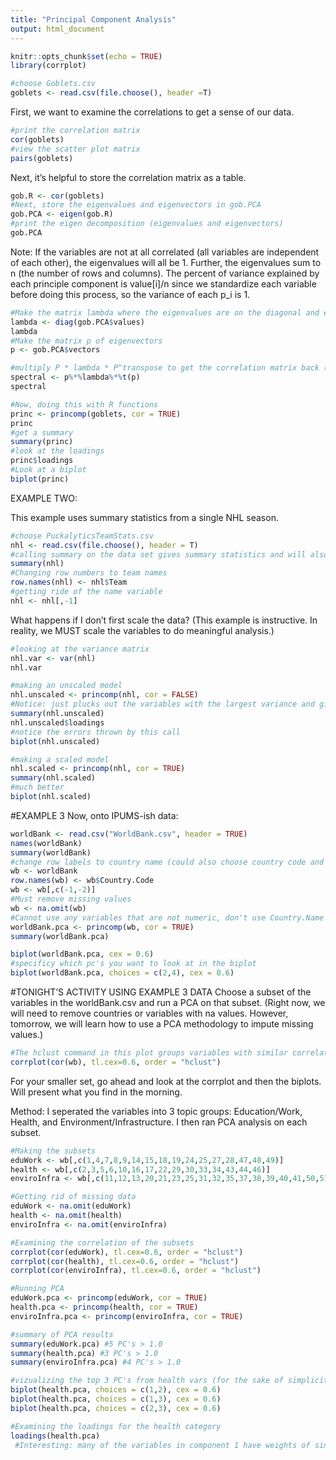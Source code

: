 ```yaml
---
title: "Principal Component Analysis"
output: html_document
---
```


```r
knitr::opts_chunk$set(echo = TRUE)
library(corrplot)
```

```r
#choose Goblets.csv
goblets <- read.csv(file.choose(), header =T)
```

First, we want to examine the correlations to get a sense of our data.

```r
#print the correlation matrix
cor(goblets)
#view the scatter plot matrix
pairs(goblets)
```
Next, it's helpful to store the correlation matrix as a table. 
```r
gob.R <- cor(goblets)
#Next, store the eigenvalues and eigenvectors in gob.PCA
gob.PCA <- eigen(gob.R)
#print the eigen decomposition (eigenvalues and eigenvectors)
gob.PCA
```
Note: If the variables are not at all correlated (all variables are independent of each other), the eigenvalues will all be 1. Further, the eigenvalues sum to n (the number of rows and columns). The percent of variance explained by each principle component is value[i]/n since we standardize each variable before doing this process, so the variance of each p_i is 1.  

```r
#Make the matrix lambda where the eigenvalues are on the diagonal and every other cell contains zero
lambda <- diag(gob.PCA$values)
lambda
#Make the matrix p of eigenvectors
p <- gob.PCA$vectors
```

```r
#multiply P * lambda * P^transpose to get the correlation matrix back (this is called the spectral decomposition)
spectral <- p%*%lambda%*%t(p)
spectral
```
```r
#Now, doing this with R functions
princ <- princomp(goblets, cor = TRUE)
princ
#get a summary
summary(princ)
#look at the loadings
princ$loadings
#Look at a biplot
biplot(princ)
```

EXAMPLE TWO:

This example uses summary statistics from a single NHL season.

```r
#choose PuckalyticsTeamStats.csv
nhl <- read.csv(file.choose(), header = T)
#calling summary on the data set gives summary statistics and will also display missing values information. (HELPFUL!)
summary(nhl)
#Changing row numbers to team names
row.names(nhl) <- nhl$Team
#getting ride of the name variable
nhl <- nhl[,-1]
```

What happens if I don't first scale the data? (This example is instructive. In reality, we MUST scale the variables to do meaningful analysis.)

```r
#looking at the variance matrix
nhl.var <- var(nhl)
nhl.var

#making an unscaled model
nhl.unscaled <- princomp(nhl, cor = FALSE)
#Notice: just plucks out the variables with the largest variance and gives a sort of "false positive" for the amount of variablity explained by the data. 
summary(nhl.unscaled)
nhl.unscaled$loadings
#notice the errors thrown by this call
biplot(nhl.unscaled)

#making a scaled model
nhl.scaled <- princomp(nhl, cor = TRUE)
summary(nhl.scaled)
#much better
biplot(nhl.scaled)
```

#EXAMPLE 3
Now, onto IPUMS-ish data:
```r
worldBank <- read.csv("WorldBank.csv", header = TRUE)
names(worldBank)
summary(worldBank)
#change row labels to country name (could also choose country code and that might make the plot nicer)
wb <- worldBank
row.names(wb) <- wb$Country.Code
wb <- wb[,c(-1,-2)]
#Must remove missing values 
wb <- na.omit(wb)
#Cannot use any variables that are not numeric, don't use Country.Name or Country.Code
worldBank.pca <- princomp(wb, cor = TRUE)
summary(worldBank.pca)
```

```r
biplot(worldBank.pca, cex = 0.6)
#specificy which pc's you want to look at in the biplot
biplot(worldBank.pca, choices = c(2,4), cex = 0.6)
```

#TONIGHT'S ACTIVITY USING EXAMPLE 3 DATA
Choose a subset of the variables in the worldBank.csv and run a PCA on that subset. (Right now, we will need to remove countries or variables with na values. However, tomorrow, we will learn how to use a PCA methodology to impute missing values.)

```r
#The hclust command in this plot groups variables with similar correlation. Super useful when considering what variables to subset
corrplot(cor(wb), tl.cex=0.6, order = "hclust")
```
For your smaller set, go ahead and look at the corrplot and then the biplots. Will present what you find in the morning. 

Method: I seperated the variables into 3 topic groups: Education/Work, Health, and Environment/Infrastructure. I then ran PCA analysis on each subset.

```r
#Making the subsets
eduWork <- wb[,c(1,4,7,8,9,14,15,18,19,24,25,27,28,47,48,49)]
health <- wb[,c(2,3,5,6,10,16,17,22,29,30,33,34,43,44,46)]
enviroInfra <- wb[,c(11,12,13,20,21,23,25,31,32,35,37,38,39,40,41,50,51)]

#Getting rid of missing data
eduWork <- na.omit(eduWork)
health <- na.omit(health)
enviroInfra <- na.omit(enviroInfra)

#Examining the correlation of the subsets
corrplot(cor(eduWork), tl.cex=0.6, order = "hclust")
corrplot(cor(health), tl.cex=0.6, order = "hclust")
corrplot(cor(enviroInfra), tl.cex=0.6, order = "hclust")

#Running PCA
eduWork.pca <- princomp(eduWork, cor = TRUE)
health.pca <- princomp(health, cor = TRUE)
enviroInfra.pca <- princomp(enviroInfra, cor = TRUE)

#summary of PCA results
summary(eduWork.pca) #5 PC's > 1.0
summary(health.pca) #3 PC's > 1.0
summary(enviroInfra.pca) #4 PC's > 1.0

#vizualizing the top 3 PC's from health vars (for the sake of simplicity, only vizualizing the lowest dimensional result)
biplot(health.pca, choices = c(1,2), cex = 0.6)
biplot(health.pca, choices = c(1,3), cex = 0.6)
biplot(health.pca, choices = c(2,3), cex = 0.6)

#Examining the loadings for the health category
loadings(health.pca)
 #Interesting: many of the variables in component 1 have weights of similar magnitute. 
```

